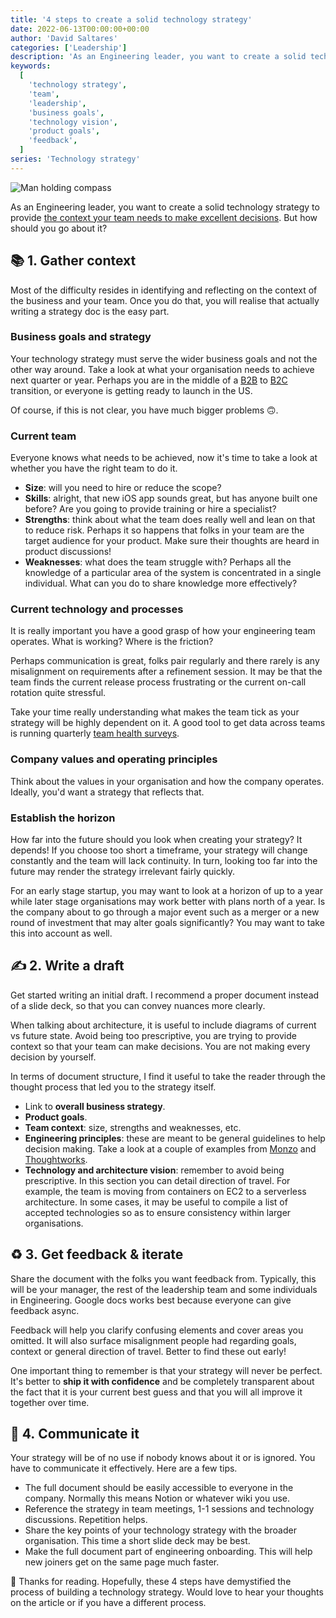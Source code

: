 ```yaml
---
title: '4 steps to create a solid technology strategy'
date: 2022-06-13T00:00:00+00:00
author: 'David Saltares'
categories: ['Leadership']
description: 'As an Engineering leader, you want to create a solid technology strategy to provide the context your team needs to make excellent decisions. But how should you go about it? This article goes over 4 steps to help you create it'
keywords:
  [
    'technology strategy',
    'team',
    'leadership',
    'business goals',
    'technology vision',
    'product goals',
    'feedback',
  ]
series: 'Technology strategy'
---
```


![Man holding compass](/img/man-holding-compass.webp 'By Anastasia Petrova on Unsplash')

As an Engineering leader, you want to create a solid technology strategy to provide [the context your team needs to make excellent decisions](/the-importance-of-solid-technology-strategy-and-principles/). But how should you go about it?

## 📚 1. Gather context

Most of the difficulty resides in identifying and reflecting on the context of the business and your team. Once you do that, you will realise that actually writing a strategy doc is the easy part.

### Business goals and strategy

Your technology strategy must serve the wider business goals and not the other way around. Take a look at what your organisation needs to achieve next quarter or year. Perhaps you are in the middle of a [B2B](https://www.investopedia.com/terms/b/btob.asp) to [B2C](https://www.investopedia.com/terms/b/btoc.asp) transition, or everyone is getting ready to launch in the US.

Of course, if this is not clear, you have much bigger problems 🙃.

### Current team

Everyone knows what needs to be achieved, now it's time to take a look at whether you have the right team to do it.

- **Size**: will you need to hire or reduce the scope?
- **Skills**: alright, that new iOS app sounds great, but has anyone built one before? Are you going to provide training or hire a specialist?
- **Strengths**: think about what the team does really well and lean on that to reduce risk. Perhaps it so happens that folks in your team are the target audience for your product. Make sure their thoughts are heard in product discussions!
- **Weaknesses**: what does the team struggle with? Perhaps all the knowledge of a particular area of the system is concentrated in a single individual. What can you do to share knowledge more effectively?

### Current technology and processes

It is really important you have a good grasp of how your engineering team operates. What is working? Where is the friction?

Perhaps communication is great, folks pair regularly and there rarely is any misalignment on requirements after a refinement session. It may be that the team finds the current release process frustrating or the current on-call rotation quite stressful.

Take your time really understanding what makes the team tick as your strategy will be highly dependent on it. A good tool to get data across teams is running quarterly [team health surveys](https://engineering.atspotify.com/2014/09/squad-health-check-model/).

### Company values and operating principles

Think about the values in your organisation and how the company operates. Ideally, you'd want a strategy that reflects that.

### Establish the horizon

How far into the future should you look when creating your strategy? It depends! If you choose too short a timeframe, your strategy will change constantly and the team will lack continuity. In turn, looking too far into the future may render the strategy irrelevant fairly quickly.

For an early stage startup, you may want to look at a horizon of up to a year while later stage organisations may work better with plans north of a year. Is the company about to go through a major event such as a merger or a new round of investment that may alter goals significantly? You may want to take this into account as well.

## ✍️ 2. Write a draft

Get started writing an initial draft. I recommend a proper document instead of a slide deck, so that you can convey nuances more clearly.

When talking about architecture, it is useful to include diagrams of current vs future state. Avoid being too prescriptive, you are trying to provide context so that your team can make decisions. You are not making every decision by yourself.

In terms of document structure, I find it useful to take the reader through the thought process that led you to the strategy itself.

- Link to **overall business strategy**.
- **Product goals**.
- **Team context**: size, strengths and weaknesses, etc.
- **Engineering principles**: these are meant to be general guidelines to help decision making. Take a look at a couple of examples from [Monzo](https://monzo.com/blog/2018/06/29/engineering-principles) and [Thoughtworks](https://www.thoughtworks.com/insights/blog/what-are-our-core-values-and-practices-building-software).
- **Technology and architecture vision**: remember to avoid being prescriptive. In this section you can detail direction of travel. For example, the team is moving from containers on EC2 to a serverless architecture. In some cases, it may be useful to compile a list of accepted technologies so as to ensure consistency within larger organisations.

## ♻️ 3. Get feedback & iterate

Share the document with the folks you want feedback from. Typically, this will be your manager, the rest of the leadership team and some individuals in Engineering. Google docs works best because everyone can give feedback async.

Feedback will help you clarify confusing elements and cover areas you omitted. It will also surface misalignment people had regarding goals, context or general direction of travel. Better to find these out early!

One important thing to remember is that your strategy will never be perfect. It's better to **ship it with confidence** and be completely transparent about the fact that it is your current best guess and that you will all improve it together over time.

## 💬 4. Communicate it

Your strategy will be of no use if nobody knows about it or is ignored. You have to communicate it effectively. Here are a few tips.

- The full document should be easily accessible to everyone in the company. Normally this means Notion or whatever wiki you use.
- Reference the strategy in team meetings, 1-1 sessions and technology discussions. Repetition helps.
- Share the key points of your technology strategy with the broader organisation. This time a short slide deck may be best.
- Make the full document part of engineering onboarding. This will help new joiners get on the same page much faster.

🙌 Thanks for reading. Hopefully, these 4 steps have demystified the process of building a technology strategy. Would love to hear your thoughts on the article or if you have a different process.
